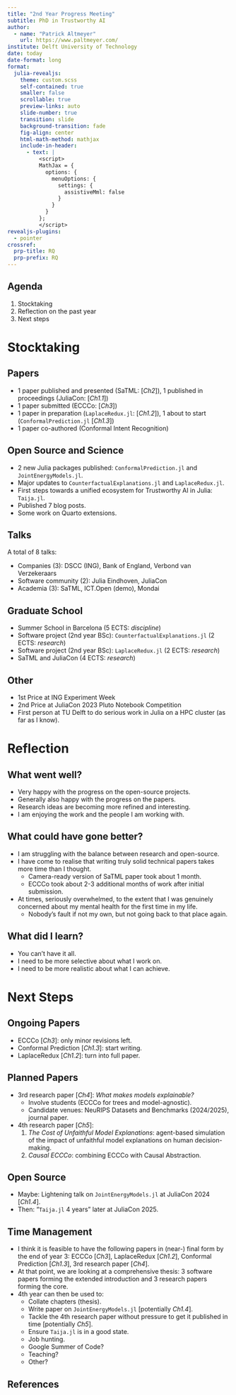 ```yaml
---
title: "2nd Year Progress Meeting"
subtitle: PhD in Trustworthy AI
author: 
  - name: "Patrick Altmeyer"
    url: https://www.paltmeyer.com/
institute: Delft University of Technology
date: today
date-format: long
format: 
  julia-revealjs:
    theme: custom.scss
    self-contained: true
    smaller: false
    scrollable: true
    preview-links: auto
    slide-number: true
    transition: slide
    background-transition: fade
    fig-align: center
    html-math-method: mathjax
    include-in-header:
      - text: |
          <script>
          MathJax = {
            options: {
              menuOptions: {
                settings: {
                  assistiveMml: false
                }
              }
            }
          };
          </script>
revealjs-plugins:
  - pointer
crossref: 
  prp-title: RQ
  prp-prefix: RQ
---
```


## Agenda

1. Stocktaking 
2. Reflection on the past year
3. Next steps

# Stocktaking

## Papers {.smaller}

- 1 paper published and presented (SaTML: [*Ch2*]), 1 published in proceedings (JuliaCon: [*Ch1.1*])
- 1 paper submitted (ECCCo: [*Ch3*])
- 1 paper in preparation (`LaplaceRedux.jl`: [*Ch1.2*]), 1 about to start (`ConformalPrediction.jl` [*Ch1.3*])
- 1 paper co-authored (Conformal Intent Recognition)

## Open Source and Science {.smaller}

- 2 new Julia packages published: `ConformalPrediction.jl` and `JointEnergyModels.jl`.
- Major updates to `CounterfactualExplanations.jl` and `LaplaceRedux.jl`.
- First steps towards a unified ecosystem for Trustworthy AI in Julia: `Taija.jl`.
- Published 7 blog posts.
- Some work on Quarto extensions.

## Talks

A total of 8 talks: 

- Companies (3): DSCC (ING), Bank of England, Verbond van Verzekeraars
- Software community (2): Julia Eindhoven, JuliaCon
- Academia (3): SaTML, ICT.Open (demo), Mondai

## Graduate School

- Summer School in Barcelona (5 ECTS: *discipline*)
- Software project (2nd year BSc): `CounterfactualExplanations.jl` (2 ECTS: *research*)
- Software project (2nd year BSc): `LaplaceRedux.jl` (2 ECTS: *research*)
- SaTML and JuliaCon (4 ECTS: *research*)

## Other

- 1st Price at ING Experiment Week
- 2nd Price at JuliaCon 2023 Pluto Notebook Competition
- First person at TU Delft to do serious work in Julia on a HPC cluster (as far as I know).

# Reflection

## What went well?

- Very happy with the progress on the open-source projects.
- Generally also happy with the progress on the papers.
- Research ideas are becoming more refined and interesting.
- I am enjoying the work and the people I am working with.

## What could have gone better? {.smaller}

- I am struggling with the balance between research and open-source.
- I have come to realise that writing truly solid technical papers takes more time than I thought.
  - Camera-ready version of SaTML paper took about 1 month.
  - ECCCo took about 2-3 additional months of work after initial submission.
- At times, seriously overwhelmed, to the extent that I was genuinely concerned about my mental health for the first time in my life.
  - Nobody's fault if not my own, but not going back to that place again.

## What did I learn?

- You can't have it all.
- I need to be more selective about what I work on.
- I need to be more realistic about what I can achieve.

# Next Steps

## Ongoing Papers

- ECCCo [*Ch3*]: only minor revisions left.
- Conformal Prediction [*Ch1.3*]: start writing.
- LaplaceRedux [*Ch1.2*]: turn into full paper.

## Planned Papers {.smaller}

- 3rd research paper [*Ch4*]: *What makes models explainable?*
  - Involve students (ECCCo for trees and model-agnostic).
  - Candidate venues: NeuRIPS Datasets and Benchmarks (2024/2025), journal paper.
- 4th research paper [*Ch5*]: 
  1. *The Cost of Unfaithful Model Explanations*: agent-based simulation of the impact of unfaithful model explanations on human decision-making.
  2. *Causal ECCCo*: combining ECCCo with Causal Abstraction.

## Open Source

- Maybe: Lightening talk on `JointEnergyModels.jl` at JuliaCon 2024 [*Ch1.4*].
- Then: "`Taija.jl` 4 years" later at JuliaCon 2025.

## Time Management {.smaller}

- I think it is feasible to have the following papers in (near-) final form by the end of year 3: ECCCo [*Ch3*], LaplaceRedux [*Ch1.2*], Conformal Prediction [*Ch1.3*], 3rd research paper [*Ch4*].
- At that point, we are looking at a comprehensive thesis: 3 software papers forming the extended introduction and 3 research papers forming the core.
- 4th year can then be used to:
  - Collate chapters (thesis).
  - Write paper on `JointEnergyModels.jl` [potentially *Ch1.4*].
  - Tackle the 4th research paper without pressure to get it published in time [potentially *Ch5*].
  - Ensure `Taija.jl` is in a good state.
  - Job hunting.
  - Google Summer of Code?
  - Teaching?
  - Other?

## References 